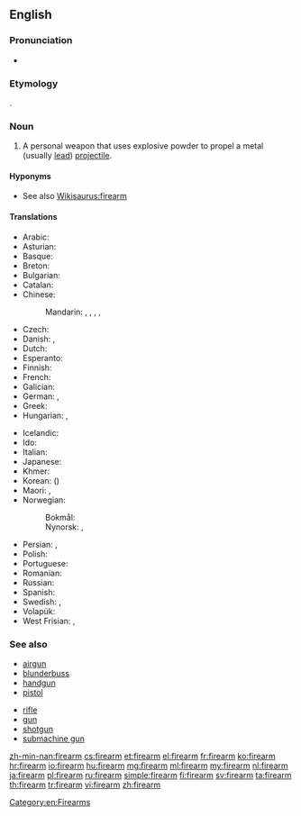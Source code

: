 ==English==
{{wikipedia}}

===Pronunciation===
* {{audio|en-us-firearm.ogg|Audio (US)|lang=en}}

===Etymology===
{{compound|fire|arm}}.

===Noun===
{{en-noun}}

# A personal weapon that uses explosive powder to propel a metal (usually [[lead]]) [[projectile]].

====Hyponyms====
* See also [[Wikisaurus:firearm]]

====Translations====
{{trans-top|personal weapon}}
* Arabic: {{t|ar|سلاح ناري|m|tr=silaaH naariy|sc=Arab}}
* Asturian: {{t|ast|arma de fueu|f}}
* Basque: {{t|eu|su-arma}}
* Breton: {{t+|br|arm-tan|m}}
* Bulgarian: {{t|bg|огнестрелно оръжие|n|sc=Cyrl}}
* Catalan: {{t|ca|arma de foc|f}}
* Chinese:
*: Mandarin: {{t+|cmn|火器|tr=huǒqì|sc=Hani}}, {{t|cmn|槍械|sc=Hani}}, {{t+|cmn|枪械|tr=qiāngxiè|sc=Hani}}, {{qualifier|archaic}} {{t|cmn|火槍|sc=Hani}}, {{t+|cmn|火枪|tr=huǒqiāng|sc=Hani}}
* Czech: {{t|cs|střelná zbraň|f}}
* Danish: {{t|da|ildvåben|n}} {{qualifier|literary, but old-fashioned}}, {{t+|da|skydevåben|n}}
* Dutch: {{t+|nl|vuurwapen|n}}
* Esperanto: {{t|eo|pafilo}}
* Finnish: {{t+|fi|tuliase}}
* French: {{t+|fr|arme à feu|f}}
* Galician: {{t|gl|arma de fogo|f}}
* German: {{t+|de|Schusswaffe|f}}, {{t+|de|Feuerwaffe|f}}
* Greek: {{t|el|πυροβόλο όπλο|n|tr=pyrovólo óplo}}
* Hungarian: {{t+|hu|tűzfegyver}}, {{t+|hu|lőfegyver}}
{{trans-mid}}
* Icelandic: {{t+|is|skotvopn|n}}
* Ido: {{t+|io|pafarmo}}
* Italian: {{t+|it|arma da fuoco|f}}
* Japanese: {{t+|ja|火器|tr=かき, kaki|sc=Jpan}}
* Khmer: {{t+|km|កាំភ្លើង|tr=kampləəŋ|sc=Khmr}}
* Korean: {{t|ko|화기|tr=hwagi|sc=Kore}} ({{t+|ko|火器|sc=Kore}})
* Maori: {{t|mi|pū}}, {{t|mi|kōpere tupua}}
* Norwegian:
*: Bokmål: {{t+|nb|skytevåpen|n}}
*: Nynorsk: {{t|nn|skytevåpen|n}}, {{t|nn|skjotevåpen|n}}
* Persian: {{t+|fa|تفنگ|tr=tofang|sc=fa-Arab}}, {{t|fa|اسلحه گرم|tr=aslahe garm|sc=fa-Arab}}
* Polish: {{t+|pl|broń palna|f}}
* Portuguese: {{t|pt|arma de fogo|f}}
* Romanian: {{t+|ro|armă de foc|f}}
* Russian: {{t+|ru|огнестрельное оружие|n|tr=ognestrél'noje orúžije|sc=Cyrl}}
* Spanish: {{t+|es|arma de fuego|f}}
* Swedish: {{t+|sv|skjutvapen|n}}, {{t+|sv|eldvapen|n}}
* Volapük: {{t+|vo|filavaf}}
* West Frisian: {{t|fy|sjitark|n}}, {{t|fy|fjoerwapen|n}}
{{trans-bottom}}

===See also===
{{top2}}
* [[airgun]]
* [[blunderbuss]]
* [[handgun]]
* [[pistol]]
{{mid2}}
* [[rifle]]
* [[gun]]
* [[shotgun]]
* [[submachine gun]]
{{bottom}}

[[Category:en:Firearms]]

[[zh-min-nan:firearm]]
[[cs:firearm]]
[[et:firearm]]
[[el:firearm]]
[[fr:firearm]]
[[ko:firearm]]
[[hr:firearm]]
[[io:firearm]]
[[hu:firearm]]
[[mg:firearm]]
[[ml:firearm]]
[[my:firearm]]
[[nl:firearm]]
[[ja:firearm]]
[[pl:firearm]]
[[ru:firearm]]
[[simple:firearm]]
[[fi:firearm]]
[[sv:firearm]]
[[ta:firearm]]
[[th:firearm]]
[[tr:firearm]]
[[vi:firearm]]
[[zh:firearm]]